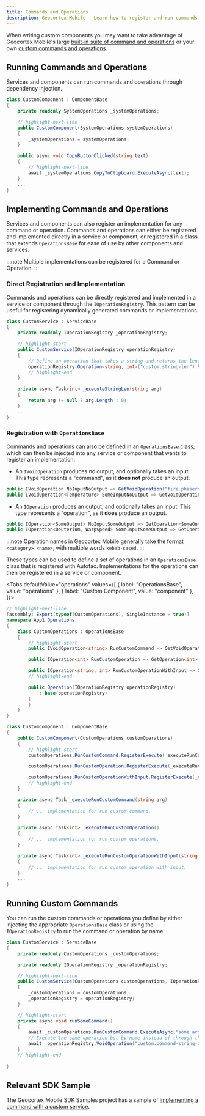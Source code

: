 ```yaml
---
title: Commands and Operations
description: Geocortex Mobile - Learn how to register and run commands and operations in custom services and components
---
```



When writing custom components you may want to take advantage of Geocortex Mobile's large [built-in suite of command and operations](api-commands-operations-events.mdx) or your own [custom commands and operations](sdk-commands-operations.mdx#implementing-commands-and-operations).

## Running Commands and Operations

Services and components can run commands and operations through dependency injection.

```cs
class CustomComponent : ComponentBase
{
    private readonly SystemOperations _systemOperations;

    // highlight-next-line
    public CustomComponent(SystemOperations systemOperations)
    {
        _systemOperations = systemOperations;
    }

    public async void CopyButtonClicked(string text)
    {
        // highlight-next-line
        await _systemOperations.CopyToClipboard.ExecuteAsync(text);
    }
    ...
}
```

## Implementing Commands and Operations

Services and components can also register an implementation for any command or operation. Commands and operations can either be registered and implemented directly in a service or component, or registered in a class that extends `OperationsBase` for ease of use by other components and services.

:::note
Multiple implementations can be registered for a Command or Operation.
:::

### Direct Registration and Implementation

Commands and operations can be directly registered and implemented in a service or component through the `IOperationRegistry`.
This pattern can be useful for registering dynamically generated commands or implementations.

<CleanupHandlesSnippet />

```cs
class CustomService : ServiceBase
{
    private readonly IOperationRegistry _operationRegistry;

    // highlight-start
    public CustomService(IOperationRegistry operationRegistry)
    {
        // Define an operation that takes a string and returns the length of it.
        operationRegistry.Operation<string, int>("custom.string-len").RegisterExecute(_executeStringLen, this);
        // highlight-end
    }

    private async Task<int> _executeStringLen(string arg)
    {
        return arg != null ? arg.Length : 0;
    }
    ...
}
```

### Registration with `OperationsBase`

Commands and operations can also be defined in an `OperationsBase` class, which can then be injected into any service or component that wants to register an implementation.

-   An `IVoidOperation` produces no output, and optionally takes an input. This type represents a "command", as it **does not** produce an output.

```cs
public IVoidOperation NoInputNoOutput => GetVoidOperation("fire.phasers");
public IVoidOperation<Temperature> SomeInputNoOutput => GetVoidOperation<Temperature>("tea.earl-grey");
```

-   An `IOperation` produces an output, and optionally takes an input. This type represents a "operation", as it **does** produce an output.

```cs
public IOperation<SomeOutput> NoInputSomeOutput => GetOperation<SomeOutput>("custom.operation");
public IOperation<Deuterium, WarpSpeed> SomeInputSomeOutput => GetOperation<Deuterium, WarpSpeed>("warp-drive.engage");
```

:::note
Operation names in Geocortex Mobile generally take the format `<category>.<name>`, with multiple words `kebab-cased`.
:::

These types can be used to define a set of operations in an `OperationsBase` class that is registered with Autofac. Implementations for the operations can then be registered in a service or component.

<Tabs
  defaultValue="operations"
  values={[
    { label: "OperationsBase", value: "operations" },
    { label: "Custom Component", value: "component" },
  ]}>
<TabItem value="operations">

```cs
// highlight-next-line
[assembly: Export(typeof(CustomOperations), SingleInstance = true)]
namespace App1.Operations
{
    class CustomOperations : OperationsBase
    {
        // highlight-start
        public IVoidOperation<string> RunCustomCommand => GetVoidOperation<string>("custom.command-string-input");

        public IOperation<int> RunCustomOperation => GetOperation<int>("custom.operation-int-output");

        public IOperation<string, int> RunCustomOperationWithInput => GetOperation<string, int>("custom.operation-string-input-int-output");
        // highlight-end

        public Operation(IOperationRegistry operationRegistry)
            : base(operationRegistry)
        {
        }
    }
}
```

</TabItem>
<TabItem value="component">

```cs
class CustomComponent : ComponentBase
{
    public CustomComponent(CustomOperations customOperations)
    {
        // highlight-start
        customOperations.RunCustomCommand.RegisterExecute(_executeRunCustomCommand, this);

        customOperations.RunCustomOperation.RegisterExecute(_executeRunCustomOperation, this);

        customOperations.RunCustomOperationWithInput.RegisterExecute(_executeRunCustomOperationWithInput, this);
        // highlight-end
    }

    private async Task _executeRunCustomCommand(string arg)
    {
        // ... implementation for run custom command.
    }

    private async Task<int> _executeRunCustomOperation()
    {
        // ... implementation for run custom operations.
    }

    private async Task<int> _executeRunCustomOperationWithInput(string arg)
    {
        // ... implementation for run custom operation with input.
    }
    ...
}
```

</TabItem>
</Tabs>

## Running Custom Commands

You can run the custom commands or operations you define by either injecting the appropriate `OperationsBase` class or using the `IOperationRegistry` to run the command or operation by name.

```cs
class CustomService : ServiceBase
{
    private readonly CustomOperations _customOperations;

    private readonly IOperationRegistry _operationRegistry;

    // highlight-next-line
    public CustomService(CustomOperations customOperations, IOperationRegistry operationRegistry)
    {
        _customOperations = customOperations;
        _operationRegistry = operationRegistry;
    }

    // highlight-start
    private async void runSomeCommand()
    {
        await _customOperations.RunCustomCommand.ExecuteAsync("some arg");
        // Execute the same operation but by name instead of through the `OperationsBase` container.
        await _operationRegistry.VoidOperation("custom.command-string-input").ExecuteAsync("Some arg");
    }
    // highlight-end
    ...
}
```

## Relevant SDK Sample

The Geocortex Mobile SDK Samples project has a sample of [implementing a command with a custom service](https://github.com/geocortex/vertigis-mobile-samples/tree/master/Geocortex.Mobile.Samples/Geocortex.Mobile.Samples/Samples/Custom/Service).
